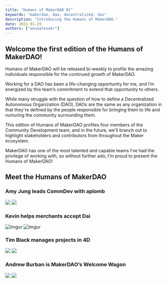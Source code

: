 ```yaml
---
title: "Humans of MakerDAO 01"
keywords: "makerdao, dao, decentralized, dai"
description: "Introducing the Humans of MakerDAO."
date: 2021-01-29
authors: ["annaalexakr"]
---
```


## Welcome the first edition of the Humans of MakerDAO!

Humans of MakerDAO will be released bi-weekly to profile the amazing individuals responsible for the continued growth of MakerDAO.

Working for a DAO has been a life-changing opportunity for me, and I’m energized by this team’s commitment to extend that opportunity to others.

While many struggle with the question of how to define a Decentralized Autonomous Organization (DAO), DAOs are the same as any organization in that they're defined by the people responsible for bringing them to life and nurturing the community surrounding them.

This edition of Humans of MakerDAO profiles four members of the Community Development team, and in the future, we'll branch out to highlight stakeholders and contributors from throughout the Maker ecosystem.

MakerDAO has one of the most talented and capable teams I’ve had the privilege of working with, so without further ado, I’m proud to present the Humans of MakerDAO!

## Meet the Humans of MakerDAO

### **Amy Jung** leads CommDev with aplomb

![](https://i.imgur.com/cCtQN0H.png) ![](https://i.imgur.com/MyfSA8w.png)

### Kevin helps merchants accept Dai

![Imgur](https://i.ibb.co/dcRFJQx/Frame-78.png) ![Imgur](https://i.imgur.com/SaQ6Jh3.png)

### **Tim Black** manages projects in 4D

![](https://i.ibb.co/X2d8D3Z/Tim-headshot-high-rez.png) ![](https://i.imgur.com/PmjZPxd.png)

### Andrew Burban is MakerDAO’s Welcome Wagon

![](https://i.imgur.com/hmZ36Ir.png) ![](https://i.imgur.com/QLtPVfg.png)
